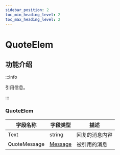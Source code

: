 ```yaml
---
sidebar_position: 2
toc_min_heading_level: 2
toc_max_heading_level: 2
---
```


# QuoteElem

## 功能介绍

:::info

引用信息。

:::



### QuoteElem

| 字段名称     | 字段类型                                           | 描述           |
| ------------ | -------------------------------------------------- | -------------- |
| Text         | string                                             | 回复的消息内容 |
| QuoteMessage | [Message](docs/sdks/class/message/messageInfo.mdx) | 被引用的消息   |

